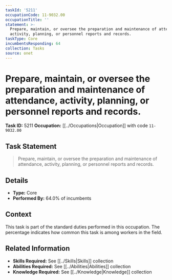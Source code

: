 ```yaml
---
taskId: '5211'
occupationCode: 11-9032.00
occupationTitle: ''
statement: >-
  Prepare, maintain, or oversee the preparation and maintenance of attendance,
  activity, planning, or personnel reports and records.
taskType: Core
incumbentsResponding: 64
collection: Tasks
source: onet
---
```

# Prepare, maintain, or oversee the preparation and maintenance of attendance, activity, planning, or personnel reports and records.

**Task ID:** 5211
**Occupation:** [[../Occupations|Occupation]] with code `11-9032.00`

## Task Statement

> Prepare, maintain, or oversee the preparation and maintenance of attendance, activity, planning, or personnel reports and records.

## Details

- **Type:** Core
- **Performed By:** 64.0% of incumbents

## Context

This task is part of the standard duties performed in this occupation. The percentage indicates how common this task is among workers in the field.

## Related Information

- **Skills Required:** See [[../Skills|Skills]] collection
- **Abilities Required:** See [[../Abilities|Abilities]] collection
- **Knowledge Required:** See [[../Knowledge|Knowledge]] collection
